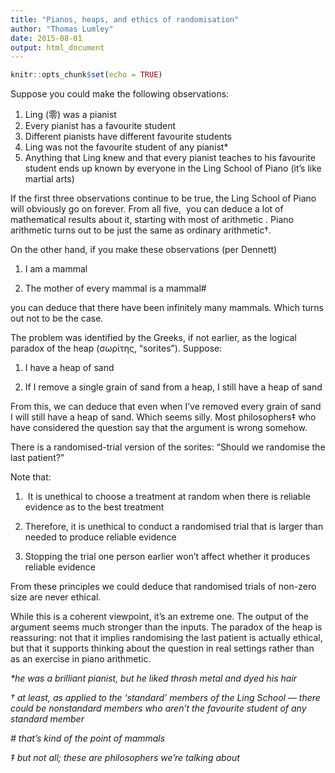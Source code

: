 ```yaml
---
title: "Pianos, heaps, and ethics of randomisation"
author: "Thomas Lumley"
date: 2015-08-01
output: html_document
---
```


```r
knitr::opts_chunk$set(echo = TRUE)
```

   
Suppose you could make the following observations:

1.  Ling (零) was a pianist
2.  Every pianist has a favourite student
3.  Different pianists have different favourite students
4.  Ling was not the favourite student of any pianist*
5.  Anything that Ling knew and that every pianist teaches to his favourite student ends up known by everyone in the Ling School of Piano (it’s like martial arts)

If the first three observations continue to be true, the Ling School of Piano will obviously go on forever. From all five,  you can deduce a lot of mathematical results about it, starting with most of arithmetic . Piano arithmetic turns out to be just the same as ordinary arithmetic†.

On the other hand, if you make these observations (per Dennett)

1.  I am a mammal  
    
2.  The mother of every mammal is a mammal#  
    

you can deduce that there have been infinitely many mammals. Which turns out not to be the case.

The problem was identified by the Greeks, if not earlier, as the logical paradox of the heap (σωρίτης, “sorites”). Suppose:

1.  I have a heap of sand  
    
2.  If I remove a single grain of sand from a heap, I still have a heap of sand  
    

From this, we can deduce that even when I’ve removed every grain of sand I will still have a heap of sand. Which seems silly. Most philosophers‡ who have considered the question say that the argument is wrong somehow.

There is a randomised-trial version of the sorites: “Should we randomise the last patient?”

Note that:

1.   It is unethical to choose a treatment at random when there is reliable evidence as to the best treatment  
    
2.  Therefore, it is unethical to conduct a randomised trial that is larger than needed to produce reliable evidence  
    
3.  Stopping the trial one person earlier won’t affect whether it produces reliable evidence  
    

From these principles we could deduce that randomised trials of non-zero size are never ethical.

While this is a coherent viewpoint, it’s an extreme one. The output of the argument seems much stronger than the inputs. The paradox of the heap is reassuring: not that it implies randomising the last patient is actually ethical, but that it supports thinking about the question in real settings rather than as an exercise in piano arithmetic.

  

  

_\*he was a brilliant pianist, but he liked thrash metal and dyed his hair_

_† at least, as applied to the ‘standard’ members of the Ling School — there could be nonstandard members who aren’t the favourite student of any standard member_

_\# that’s kind of the point of mammals_

_‡ but not all; these are philosophers we’re talking about_

